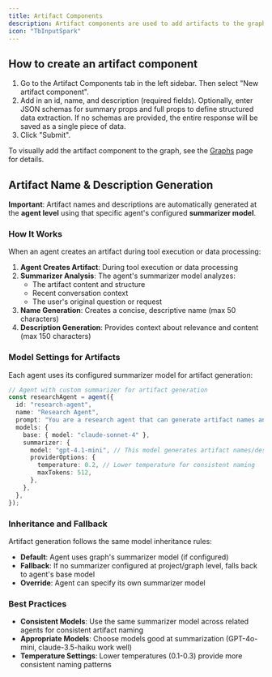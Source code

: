 ```yaml
---
title: Artifact Components
description: Artifact components are used to add artifacts to the graph.
icon: "TbInputSpark"
---
```


<Snippet file="multi-agent-framework/artifacts.mdx" />

## How to create an artifact component

1. Go to the Artifact Components tab in the left sidebar. Then select "New artifact component".
2. Add in an id, name, and description (required fields). Optionally, enter JSON schemas for summary props and full props to define structured data extraction. If no schemas are provided, the entire response will be saved as a single piece of data.
3. Click "Submit".

To visually add the artifact component to the graph, see the [Graphs](/visual-builder/graphs#adding-artifact-components) page for details.

## Artifact Name & Description Generation

**Important**: Artifact names and descriptions are automatically generated at the **agent level** using that specific agent's configured **summarizer model**.

### How It Works

When an agent creates an artifact during tool execution or data processing:

1. **Agent Creates Artifact**: During tool execution or data processing
2. **Summarizer Analysis**: The agent's summarizer model analyzes:
   - The artifact content and structure
   - Recent conversation context
   - The user's original question or request
3. **Name Generation**: Creates a concise, descriptive name (max 50 characters)
4. **Description Generation**: Provides context about relevance and content (max 150 characters)

### Model Settings for Artifacts

Each agent uses its configured summarizer model for artifact generation:

```typescript
// Agent with custom summarizer for artifact generation
const researchAgent = agent({
  id: "research-agent",
  name: "Research Agent",
  prompt: "You are a research agent that can generate artifact names and descriptions",
  models: {
    base: { model: "claude-sonnet-4" },
    summarizer: {
      model: "gpt-4.1-mini", // This model generates artifact names/descriptions
      providerOptions: {
        temperature: 0.2, // Lower temperature for consistent naming
        maxTokens: 512,
      },
    },
  },
});
```

### Inheritance and Fallback

Artifact generation follows the same model inheritance rules:

- **Default**: Agent uses graph's summarizer model (if configured)
- **Fallback**: If no summarizer configured at project/graph level, falls back to agent's base model
- **Override**: Agent can specify its own summarizer model

### Best Practices

- **Consistent Models**: Use the same summarizer model across related agents for consistent artifact naming
- **Appropriate Models**: Choose models good at summarization (GPT-4o-mini, claude-3.5-haiku work well)
- **Temperature Settings**: Lower temperatures (0.1-0.3) provide more consistent naming patterns
